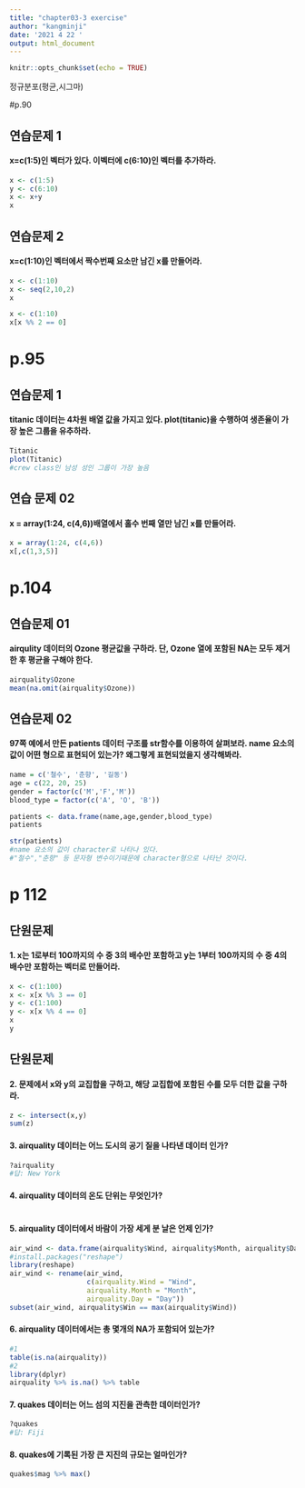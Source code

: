---
title: "chapter03-3 exercise"
author: "kangminji"
date: '2021 4 22 '
output: html_document
---

```{r setup, include=FALSE}
knitr::opts_chunk$set(echo = TRUE)
```
정규분포(평균,시그마)


#p.90

## 연습문제 1
#### x=c(1:5)인 벡터가 있다. 이벡터에 c(6:10)인 벡터를 추가하라.
```{r}
x <- c(1:5)
y <- c(6:10)
x <- x+y
x
```

## 연습문제 2
#### x=c(1:10)인 벡터에서 짝수번째 요소만 남긴 x를 만들어라.
```{r}
x <- c(1:10)
x <- seq(2,10,2)
x
```
```{r}
x <- c(1:10)
x[x %% 2 == 0]

```


# p.95
## 연습문제 1
#### titanic 데이터는 4차원 배열 값을 가지고 있다. plot(titanic)을 수행하여 생존율이 가장 높은 그룹을 유추하라.
```{r}
Titanic
plot(Titanic)
#crew class인 남성 성인 그룹이 가장 높음
```
## 연습 문제 02
#### x = array(1:24, c(4,6))배열에서 홀수 번째 열만 남긴 x를 만들어라.
```{r}
x = array(1:24, c(4,6))
x[,c(1,3,5)]

```

# p.104
## 연습문제 01
#### airqulity 데이터의 Ozone 평균값을 구하라. 단, Ozone 열에 포함된 NA는 모두 제거한 후 평균을 구해야 한다.
```{r}
airquality$Ozone
mean(na.omit(airquality$Ozone))
```
## 연습문제 02
#### 97쪽 예에서 만든 patients 데이터 구조를 str함수를 이용하여 살펴보라. name 요소의 값이 어떤 형으로 표현되어 있는가? 왜그렇게 표현되었을지 생각해봐라.
```{r}
name = c('철수', '춘향', '길동')
age = c(22, 20, 25)
gender = factor(c('M','F','M'))
blood_type = factor(c('A', 'O', 'B'))

patients <- data.frame(name,age,gender,blood_type)
patients
```


```{r}
str(patients)
#name 요소의 값이 character로 나타나 있다. 
#"철수","춘향" 등 문자형 변수이기때문에 character형으로 나타난 것이다.
```

# p 112

## 단원문제 
#### 1. x는 1로부터 100까지의 수 중 3의 배수만 포함하고 y는 1부터 100까지의 수 중 4의 배수만 포함하는 벡터로 만들어라.

```{r}
x <- c(1:100)
x <- x[x %% 3 == 0]
y <- c(1:100)
y <- x[x %% 4 == 0]
x
y

```

## 단원문제 
#### 2. 문제에서 x와 y의 교집합을 구하고, 해당 교집합에 포함된 수를 모두 더한 값을 구하라.
```{r}
z <- intersect(x,y)
sum(z)
```


#### 3. airquality 데이터는 어느 도시의 공기 질을 나타낸 데이터 인가?
```{r}
?airquality
#답: New York
```

#### 4. airquality 데이터의 온도 단위는 무엇인가?
```{r}

```

#### 5. airquality 데이터에서 바람이 가장 세게 분 날은 언제 인가?
```{r}
air_wind <- data.frame(airquality$Wind, airquality$Month, airquality$Day)
#install.packages("reshape")
library(reshape)
air_wind <- rename(air_wind, 
                   c(airquality.Wind = "Wind",
                   airquality.Month = "Month",
                   airquality.Day = "Day"))
subset(air_wind, airquality$Win == max(airquality$Wind))
```
#### 6. airquality 데이터에서는 총 몇개의 NA가 포함되어 있는가?
```{r}
#1
table(is.na(airquality))
#2
library(dplyr)
airquality %>% is.na() %>% table
```
#### 7. quakes 데이터는 어느 섬의 지진을 관측한 데이터인가?
```{r}
?quakes
#답: Fiji
```

#### 8. quakes에 기록된 가장 큰 지진의 규모는 얼마인가?
```{r}
quakes$mag %>% max()
```








